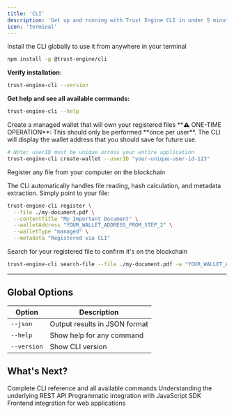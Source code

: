 ```yaml
---
title: 'CLI'
description: 'Get up and running with Trust Engine CLI in under 5 minutes. Perfect for automation, scripting, and quick file registration from the command line.'
icon: 'terminal'
---
```


<Steps>
<Step title="Install the Trust Engine CLI">
Install the CLI globally to use it from anywhere in your terminal
    
```bash
npm install -g @trust-engine/cli
```

**Verify installation:**
```bash
trust-engine-cli --version
```

**Get help and see all available commands:**
```bash
trust-engine-cli --help
```

</Step>

<Step title="Create a Wallet">
Create a managed wallet that will own your registered files

<Warning>
**⚠️ ONE-TIME OPERATION**: This should only be performed **once per user**. The CLI will display the wallet address that you should save for future use.
</Warning>

```bash
# Note: userID must be unique across your entire application
trust-engine-cli create-wallet --userID "your-unique-user-id-123"
```


</Step>

<Step title="Register a File">
Register any file from your computer on the blockchain

The CLI automatically handles file reading, hash calculation, and metadata extraction. Simply point to your file:

```bash
trust-engine-cli register \
  --file ./my-document.pdf \
  --contentTitle "My Important Document" \
  --walletAddress "YOUR_WALLET_ADDRESS_FROM_STEP_2" \
  --walletType "managed" \
  --metadata "Registered via CLI"
```


</Step>

<Step title="Verify File Registration">
Search for your registered file to confirm it's on the blockchain

```bash
trust-engine-cli search-file --file ./my-document.pdf -w "YOUR_WALLET_ADDRESS_FROM_STEP_2"
```


</Step>

</Steps>

---

## Global Options

| Option | Description |
|--------|-------------|
| `--json` | Output results in JSON format |
| `--help` | Show help for any command |
| `--version` | Show CLI version |

## What's Next?

<CardGroup cols={2}>
  <Card title="CLI Documentation" icon="terminal" href="/cli-reference">
    Complete CLI reference and all available commands
  </Card>
  
  <Card title="API Documentation" icon="book" href="/api-overview">
    Understanding the underlying REST API
  </Card>
  
  <Card title="SDK Guide" icon="box" href="/sdk-reference">
    Programmatic integration with JavaScript SDK
  </Card>
  
  <Card title="React Guide" icon="react" href="/quickstart-react">
    Frontend integration for web applications
  </Card>
</CardGroup>
